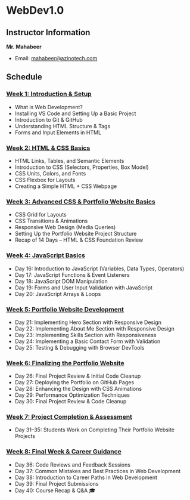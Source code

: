 # WebDev1.0

## Instructor Information

**Mr. Mahabeer**

- Email: [mahabeer@azinotech.com](mailto:mahabeer@azinotech.com)

## Schedule

### [Week 1: Introduction & Setup](/week-1)

- What is Web Development?
- Installing VS Code and Setting Up a Basic Project
- Introduction to Git & GitHub
- Understanding HTML Structure & Tags
- Forms and Input Elements in HTML

### [Week 2: HTML & CSS Basics](/week-2)

- HTML Links, Tables, and Semantic Elements
- Introduction to CSS (Selectors, Properties, Box Model)
- CSS Units, Colors, and Fonts
- CSS Flexbox for Layouts
- Creating a Simple HTML + CSS Webpage

### [Week 3: Advanced CSS & Portfolio Website Basics](/week-3)

- CSS Grid for Layouts
- CSS Transitions & Animations
- Responsive Web Design (Media Queries)
- Setting Up the Portfolio Website Project Structure
- Recap of 14 Days – HTML & CSS Foundation Review

### [Week 4: JavaScript Basics](/week-4)

- Day 16: Introduction to JavaScript (Variables, Data Types, Operators)
- Day 17: JavaScript Functions & Event Listeners
- Day 18: JavaScript DOM Manipulation
- Day 19: Forms and User Input Validation with JavaScript
- Day 20: JavaScript Arrays & Loops

### [Week 5: Portfolio Website Development](/week-5)

- Day 21: Implementing Hero Section with Responsive Design
- Day 22: Implementing About Me Section with Responsive Design
- Day 23: Implementing Skills Section with Responsiveness
- Day 24: Implementing a Basic Contact Form with Validation
- Day 25: Testing & Debugging with Browser DevTools

### [Week 6: Finalizing the Portfolio Website](/week-6)

- Day 26: Final Project Review & Initial Code Cleanup
- Day 27: Deploying the Portfolio on GitHub Pages
- Day 28: Enhancing the Design with CSS Animations
- Day 29: Performance Optimization Techniques
- Day 30: Final Project Review & Code Cleanup

### [Week 7: Project Completion & Assessment](/week-7)

- Day 31–35: Students Work on Completing Their Portfolio Website Projects

### [Week 8: Final Week & Career Guidance](/week-8)

- Day 36: Code Reviews and Feedback Sessions
- Day 37: Common Mistakes and Best Practices in Web Development
- Day 38: Introduction to Career Paths in Web Development
- Day 39: Final Project Submissions
- Day 40: Course Recap & Q&A 🎓
